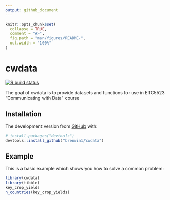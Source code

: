 ```yaml
---
output: github_document
---
```


<!-- README.md is generated from README.Rmd. Please edit that file -->

```r
knitr::opts_chunk$set(
  collapse = TRUE,
  comment = "#>",
  fig.path = "man/figures/README-",
  out.width = "100%"
)
```

# cwdata 

<!-- badges: start -->
[![R build status](https://github.com/brenwin1/cwdata/workflows/R-CMD-check/badge.svg)](https://github.com/brenwin1/cwdata/actions)
<!-- badges: end -->

The goal of cwdata  is to provide datasets and functions for use in ETC5523 "Communicating with Data" course

## Installation

<!-- You can install the released version of cwdata  from [CRAN](https://CRAN.R-project.org) with: -->

<!-- ``` r -->
<!-- install.packages("cwdata ") -->
<!-- ``` -->

The development version from [GitHub](https://github.com/) with:

``` r
# install.packages("devtools")
devtools::install_github("brenwin1/cwdata")
```
## Example

This is a basic example which shows you how to solve a common problem:

```r
library(cwdata)
library(tibble)
key_crop_yields
n_countries(key_crop_yields)
```

